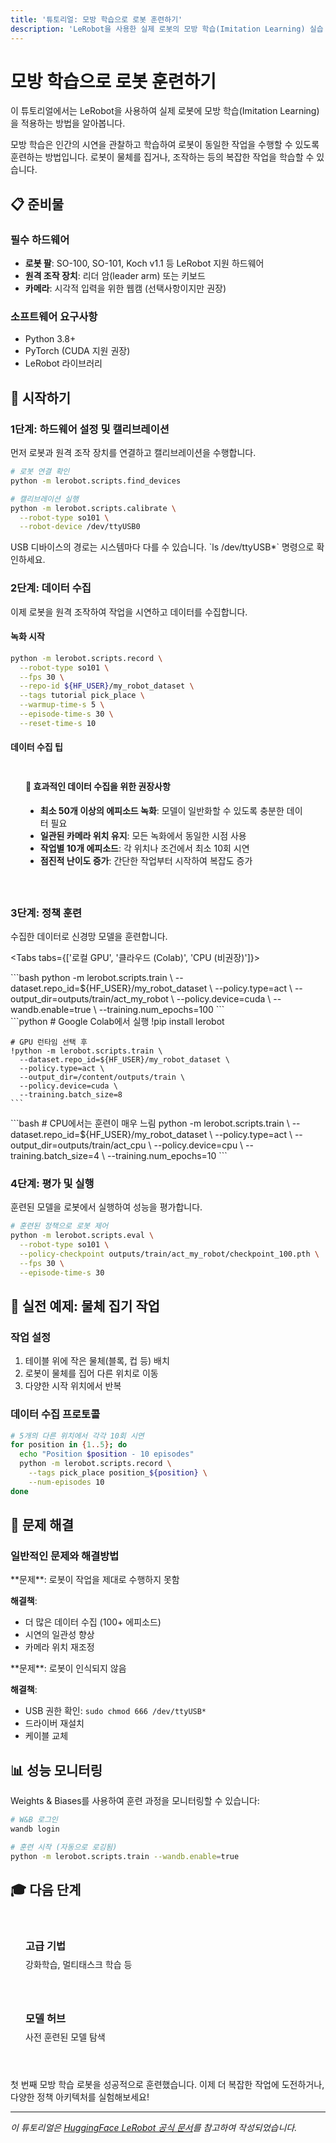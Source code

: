 ```yaml
---
title: '튜토리얼: 모방 학습으로 로봇 훈련하기'
description: 'LeRobot을 사용한 실제 로봇의 모방 학습(Imitation Learning) 실습 가이드'
---
```



# 모방 학습으로 로봇 훈련하기

이 튜토리얼에서는 LeRobot을 사용하여 실제 로봇에 모방 학습(Imitation Learning)을 적용하는 방법을 알아봅니다.

<Callout type="info" title="모방 학습이란?">
  모방 학습은 인간의 시연을 관찰하고 학습하여 로봇이 동일한 작업을 수행할 수 있도록 훈련하는 방법입니다. 
  로봇이 물체를 집거나, 조작하는 등의 복잡한 작업을 학습할 수 있습니다.
</Callout>

## 📋 준비물

### 필수 하드웨어
- **로봇 팔**: SO-100, SO-101, Koch v1.1 등 LeRobot 지원 하드웨어
- **원격 조작 장치**: 리더 암(leader arm) 또는 키보드
- **카메라**: 시각적 입력을 위한 웹캠 (선택사항이지만 권장)

### 소프트웨어 요구사항
- Python 3.8+
- PyTorch (CUDA 지원 권장)
- LeRobot 라이브러리

## 🚀 시작하기

### 1단계: 하드웨어 설정 및 캘리브레이션

먼저 로봇과 원격 조작 장치를 연결하고 캘리브레이션을 수행합니다.

```bash
# 로봇 연결 확인
python -m lerobot.scripts.find_devices

# 캘리브레이션 실행
python -m lerobot.scripts.calibrate \
  --robot-type so101 \
  --robot-device /dev/ttyUSB0
```

<Callout type="warning" title="디바이스 연결 주의">
  USB 디바이스의 경로는 시스템마다 다를 수 있습니다. `ls /dev/ttyUSB*` 명령으로 확인하세요.
</Callout>

### 2단계: 데이터 수집

이제 로봇을 원격 조작하여 작업을 시연하고 데이터를 수집합니다.

#### 녹화 시작

```bash
python -m lerobot.scripts.record \
  --robot-type so101 \
  --fps 30 \
  --repo-id ${HF_USER}/my_robot_dataset \
  --tags tutorial pick_place \
  --warmup-time-s 5 \
  --episode-time-s 30 \
  --reset-time-s 10
```

#### 데이터 수집 팁

<div style="background: var(--color-surface); padding: 1.5rem; border-radius: var(--radius-lg); margin: 1rem 0;">
  <h4 style="margin-top: 0;">📸 효과적인 데이터 수집을 위한 권장사항</h4>
  
  - **최소 50개 이상의 에피소드 녹화**: 모델이 일반화할 수 있도록 충분한 데이터 필요
  - **일관된 카메라 위치 유지**: 모든 녹화에서 동일한 시점 사용
  - **작업별 10개 에피소드**: 각 위치나 조건에서 최소 10회 시연
  - **점진적 난이도 증가**: 간단한 작업부터 시작하여 복잡도 증가
</div>

### 3단계: 정책 훈련

수집한 데이터로 신경망 모델을 훈련합니다.

<Tabs tabs={['로컬 GPU', '클라우드 (Colab)', 'CPU (비권장)']}>
  <div class="tab-panel">
    ```bash
    python -m lerobot.scripts.train \
      --dataset.repo_id=${HF_USER}/my_robot_dataset \
      --policy.type=act \
      --output_dir=outputs/train/act_my_robot \
      --policy.device=cuda \
      --wandb.enable=true \
      --training.num_epochs=100
    ```
  </div>
  <div class="tab-panel">
    ```python
    # Google Colab에서 실행
    !pip install lerobot
    
    # GPU 런타임 선택 후
    !python -m lerobot.scripts.train \
      --dataset.repo_id=${HF_USER}/my_robot_dataset \
      --policy.type=act \
      --output_dir=/content/outputs/train \
      --policy.device=cuda \
      --training.batch_size=8
    ```
  </div>
  <div class="tab-panel">
    ```bash
    # CPU에서는 훈련이 매우 느림
    python -m lerobot.scripts.train \
      --dataset.repo_id=${HF_USER}/my_robot_dataset \
      --policy.type=act \
      --output_dir=outputs/train/act_cpu \
      --policy.device=cpu \
      --training.batch_size=4 \
      --training.num_epochs=10
    ```
  </div>
</Tabs>

### 4단계: 평가 및 실행

훈련된 모델을 로봇에서 실행하여 성능을 평가합니다.

```bash
# 훈련된 정책으로 로봇 제어
python -m lerobot.scripts.eval \
  --robot-type so101 \
  --policy-checkpoint outputs/train/act_my_robot/checkpoint_100.pth \
  --fps 30 \
  --episode-time-s 30
```

## 🎯 실전 예제: 물체 집기 작업

### 작업 설정
1. 테이블 위에 작은 물체(블록, 컵 등) 배치
2. 로봇이 물체를 집어 다른 위치로 이동
3. 다양한 시작 위치에서 반복

### 데이터 수집 프로토콜
```bash
# 5개의 다른 위치에서 각각 10회 시연
for position in {1..5}; do
  echo "Position $position - 10 episodes"
  python -m lerobot.scripts.record \
    --tags pick_place position_${position} \
    --num-episodes 10
done
```

## 🔧 문제 해결

### 일반적인 문제와 해결방법

<Callout type="warning" title="낮은 성공률">
  **문제**: 로봇이 작업을 제대로 수행하지 못함
  
  **해결책**:
  - 더 많은 데이터 수집 (100+ 에피소드)
  - 시연의 일관성 향상
  - 카메라 위치 재조정
</Callout>

<Callout type="danger" title="하드웨어 연결 오류">
  **문제**: 로봇이 인식되지 않음
  
  **해결책**:
  - USB 권한 확인: `sudo chmod 666 /dev/ttyUSB*`
  - 드라이버 재설치
  - 케이블 교체
</Callout>

## 📊 성능 모니터링

Weights & Biases를 사용하여 훈련 과정을 모니터링할 수 있습니다:

```bash
# W&B 로그인
wandb login

# 훈련 시작 (자동으로 로깅됨)
python -m lerobot.scripts.train --wandb.enable=true
```

## 🎓 다음 단계

<div style="display: grid; grid-template-columns: repeat(auto-fit, minmax(250px, 1fr)); gap: 1rem; margin: 2rem 0;">
  <a href="/community/docs/physical-ai/lerobot/advanced" style="padding: 1.5rem; background: var(--color-surface); border: 1px solid var(--color-border); border-radius: var(--radius-lg); text-decoration: none;">
    <h3 style="margin: 0 0 0.5rem 0; color: var(--color-accent);">고급 기법</h3>
    <p style="margin: 0; color: var(--color-text-secondary);">강화학습, 멀티태스크 학습 등</p>
  </a>
  
  <a href="https://huggingface.co/lerobot" style="padding: 1.5rem; background: var(--color-surface); border: 1px solid var(--color-border); border-radius: var(--radius-lg); text-decoration: none;">
    <h3 style="margin: 0 0 0.5rem 0; color: var(--color-accent);">모델 허브</h3>
    <p style="margin: 0; color: var(--color-text-secondary);">사전 훈련된 모델 탐색</p>
  </a>
</div>

<Callout type="success" title="축하합니다! 🎉">
  첫 번째 모방 학습 로봇을 성공적으로 훈련했습니다. 
  이제 더 복잡한 작업에 도전하거나, 다양한 정책 아키텍처를 실험해보세요!
</Callout>

---

*이 튜토리얼은 [HuggingFace LeRobot 공식 문서](https://huggingface.co/docs/lerobot)를 참고하여 작성되었습니다.*